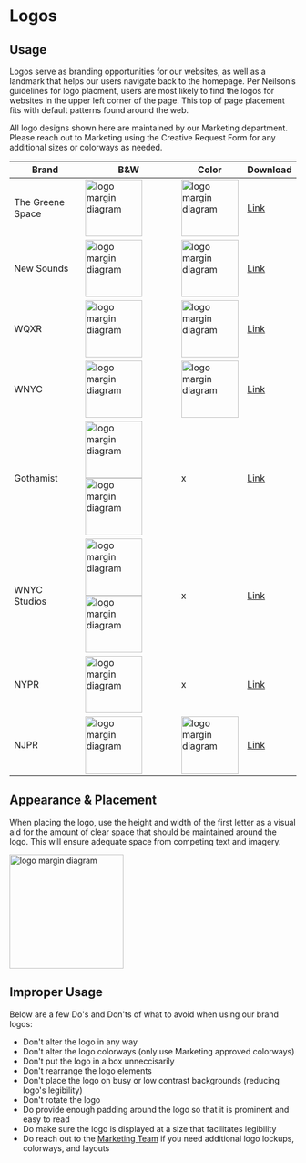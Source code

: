 
<Meta title="Components/Atoms/Logos" />



# Logos

  
## Usage

Logos serve as branding opportunities for our websites, as well as a landmark that helps our users navigate back to the homepage. Per Neilson’s guidelines for logo placment, users are most likely to find the logos for websites in the upper left corner of the page. This top of page placement fits with default patterns found around the web. 

All logo designs shown here are maintained by our Marketing department. Please reach out to Marketing using the Creative Request Form for any additional sizes or colorways as needed.

| Brand | B&W | Color | Download |
|--|--|--|--|
| The Greene Space |  <img alt="logo margin diagram" src="./images/Logo-TGS.png" width="100" /> | <img alt="logo margin diagram" src="./images/Logo-TGS-Color.png" width="100" /> | [Link](https://www.dropbox.com/home/Digital%20Team%20Folder/Logos/Greenspace) |
| New Sounds | <img alt="logo margin diagram" src="./images/Logo-NewSounds.png" width="100" /> | <img alt="logo margin diagram" src="./images/Logo-NewSounds-Color.png" width="100" /> | [Link](https://www.dropbox.com/home/Digital%20Team%20Folder/brands%20%26%20projects/WQXR/Main/New%20Sounds/Logos) |
| WQXR | <img alt="logo margin diagram" src="./images/Logo-WQXR.png" width="100" /> | <img alt="logo margin diagram" src="./images/Logo-WQXR-Color.png" width="100" /> | [Link](https://www.dropbox.com/home/Digital%20Team%20Folder/Logos/WQXR) |
| WNYC | <img alt="logo margin diagram" src="./images/Logo-WNYC.png" width="100" /> | <img alt="logo margin diagram" src="./images/Logo-WNYC-Color.png" width="100" /> | [Link](https://www.dropbox.com/home/Digital%20Team%20Folder/Logos/WNYC) |
| Gothamist | <img alt="logo margin diagram" src="./images/Logo-Gothamist-Square.png" width="100" /> <img alt="logo margin diagram" src="./images/Logo-Gothamist-Horizontal.png" width="100" /> | x | [Link](https://www.dropbox.com/home/Digital%20Team%20Folder/Logos/Gothamist_network) |
| WNYC Studios | <img alt="logo margin diagram" src="./images/Logo-WNYC Studios Square.png" width="100" /> <img alt="logo margin diagram" src="./images/Logo-WNYC Studios Horizontal.png" width="100" /> | x | [Link](https://www.dropbox.com/home/Digital%20Team%20Folder/Logos/WNYC%20Studios) |
| NYPR | <img alt="logo margin diagram" src="./images/Logo-NYPR.png" width="100" /> | x | [Link](https://www.dropbox.com/home/Digital%20Team%20Folder/Logos/NYPR) |
| NJPR | <img alt="logo margin diagram" src="./images/Logo-NJPR.png" width="100" /> | <img alt="logo margin diagram" src="./images/Logo-NJPR-Color.png" width="100" /> | [Link](https://www.dropbox.com/home/Digital%20Team%20Folder/Logos/NJPR) |

## Appearance & Placement

When placing the logo, use the height and width of the first letter as a visual aid for the amount of clear space that should be maintained around the logo. This
will ensure adequate space from competing text and imagery. 

<img alt="logo margin diagram" src="./images/Logo-Appearance.png" width="200" />

## Improper Usage

Below are a few Do's and Don'ts of what to avoid when using our brand logos:

* Don't alter the logo in any way
* Don't alter the logo colorways (only use Marketing approved colorways)
* Don't put the logo in a box unneccisarily 
* Don't rearrange the logo elements
* Don't place the logo on busy or low contrast backgrounds (reducing logo's legibility)
* Don't rotate the logo
* Do provide enough padding around the logo so that it is prominent and easy to read
* Do make sure the logo is displayed at a size that facilitates legibility
* Do reach out to the [Marketing Team](https://docs.google.com/forms/d/e/1FAIpQLSe5tH-ENGRqjFn8Za3amlHpBWVkgvKRtl8HmK3a3c-2Ic47QA/viewform) if you need additional logo lockups, colorways, and layouts
